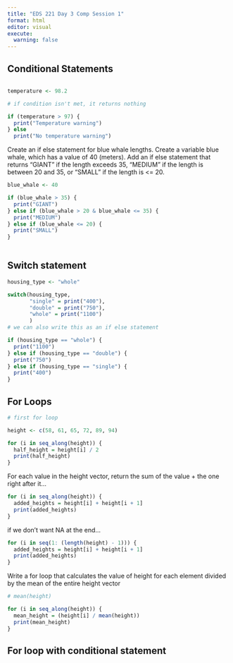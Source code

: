 ```yaml
---
title: "EDS 221 Day 3 Comp Session 1"
format: html
editor: visual
execute: 
  warning: false
---
```


## Conditional Statements

```r

```

```r
temperature <- 98.2

# if condition isn't met, it returns nothing

if (temperature > 97) {
  print("Temperature warning")
} else 
  print("No temperature warning")
```

Create an if else statement for blue whale lengths. Create a variable blue whale, which has a value of 40 (meters). Add an if else statement that returns "GIANT" if the length exceeds 35, "MEDIUM" if the length is between 20 and 35, or "SMALL" if the length is \<= 20.

```r

blue_whale <- 40

if (blue_whale > 35) {
  print("GIANT")
} else if (blue_whale > 20 & blue_whale <= 35) {
  print("MEDIUM")
} else if (blue_whale <= 20) {
  print("SMALL")
}
  

```

## Switch statement

```r
housing_type <- "whole"

switch(housing_type, 
       "single" = print("400"),
       "double" = print("750"),
       "whole" = print("1100")
       )
# we can also write this as an if else statement
```

```r
if (housing_type == "whole") {
  print("1100")
} else if (housing_type == "double") {
  print("750")
} else if (housing_type == "single") {
  print("400")
}
```

## For Loops

```r
# first for loop

height <- c(58, 61, 65, 72, 89, 94)

for (i in seq_along(height)) {
  half_height = height[i] / 2
  print(half_height)
}
```

For each value in the height vector, return the sum of the value + the one right after it...

```r
for (i in seq_along(height)) {
  added_heights = height[i] + height[i + 1]
  print(added_heights)
}
```

if we don't want NA at the end...

```r

for (i in seq(1: (length(height) - 1))) {
  added_heights = height[i] + height[i + 1]
  print(added_heights)
}
```

Write a for loop that calculates the value of height for each element divided by the mean of the entire height vector

```r
# mean(height)

for (i in seq_along(height)) {
  mean_height = (height[i] / mean(height))
  print(mean_height)
}
```

## For loop with conditional statement

